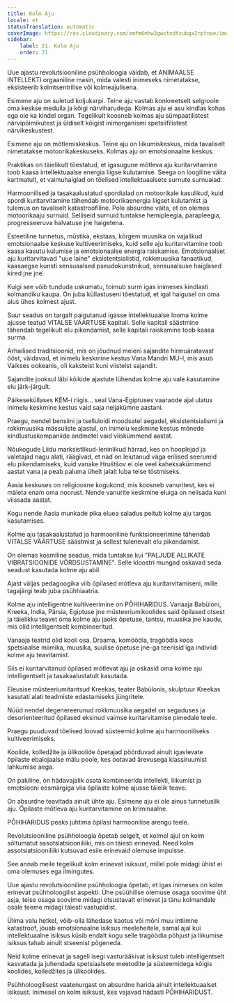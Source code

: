```yaml
---
title: Kolm Aju
locale: et
statusTranslation: automatic
coverImage: https://res.cloudinary.com/xmfm6mhw3gwctndtcubgx2rptnae/image/upload/v1740337243/small_cover_educacion_fundamental_a051170f1c.webp
sidebar:
    label: 21. Kolm Aju
    order: 21
---
```

Uue ajastu revolutsiooniline psühholoogia väidab, et ANIMAALSE INTELLEKTI orgaaniline masin, mida valesti inimeseks nimetatakse, eksisteerib kolmtsentrilise või kolmeajulisena.

Esimene aju on suletud koljukarpi. Teine aju vastab konkreetselt selgroole oma keskse medulla ja kõigi närviharudega. Kolmas aju ei asu kindlas kohas ega ole ka kindel organ. Tegelikult koosneb kolmas aju sümpaatilistest närvipõimikutest ja üldiselt kõigist inimorganismi spetsiifilistest närvikeskustest.

Esimene aju on mõtlemiskeskus. Teine aju on liikumiskeskus, mida tavaliselt nimetatakse motoorikakeskuseks. Kolmas aju on emotsionaalne keskus.

Praktikas on täielikult tõestatud, et igasugune mõtleva aju kuritarvitamine toob kaasa intellektuaalse energia liigse kulutamise. Seega on loogiline väita kartmatult, et vaimuhaiglad on tõelised intellektuaalsete surnute surnuaiad.

Harmoonilised ja tasakaalustatud spordialad on motoorikale kasulikud, kuid spordi kuritarvitamine tähendab motoorikaenergia liigset kulutamist ja tulemus on tavaliselt katastroofiline. Pole absurdne väita, et on olemas motoorikaaju surnuid. Selliseid surnuid tuntakse hemipleegia, parapleegia, progresseeruva halvatuse jne haigetena.

Esteetiline tunnetus, müstika, ekstaas, kõrgem muusika on vajalikud emotsionaalse keskuse kultiveerimiseks, kuid selle aju kuritarvitamine toob kaasa kasutu kulumise ja emotsionaalse energia raiskamise. Emotsionaalset aju kuritarvitavad "uue laine" eksistentsialistid, rokkmuusika fanaatikud, kaasaegse kunsti sensuaalsed pseudokunstnikud, sensuaalsuse haiglased kired jne jne.

Kuigi see võib tunduda uskumatu, toimub surm igas inimeses kindlasti kolmandiku kaupa. On juba küllastuseni tõestatud, et igal haigusel on oma alus ühes kolmest ajust.

Suur seadus on targalt paigutanud igasse intellektuaalse looma kolme ajusse teatud VITALSE VÄÄRTUSE kapitali. Selle kapitali säästmine tähendab tegelikult elu pikendamist, selle kapitali raiskamine toob kaasa surma.

Arhailised traditsioonid, mis on jõudnud meieni sajandite hirmuäratavast ööst, väidavad, et inimelu keskmine kestus Vana Mandri MU-l, mis asub Vaikses ookeanis, oli kaksteist kuni viisteist sajandit.

Sajandite jooksul läbi kõikide ajastute lühendas kolme aju vale kasutamine elu järk-järgult.

Päikeseküllases KEM-i riigis... seal Vana-Egiptuses vaaraode ajal ulatus inimelu keskmine kestus vaid saja neljakümne aastani.

Praegu, nendel bensiini ja tselluloidi moodsatel aegadel, eksistentsialismi ja rokkmuusika mässuliste ajastul, on inimelu keskmine kestus mõnede kindlustuskompaniide andmetel vaid viiskümmend aastat.

Nõukogude Liidu marksistlikud-leninlikud härrad, kes on hooplejad ja valetajad nagu alati, räägivad, et nad on leiutanud väga erilised seerumid elu pikendamiseks, kuid vanake Hruštšov ei ole veel kaheksakümmend aastat vana ja peab paluma ühelt jalalt luba teise tõstmiseks.

Aasia keskuses on religioosne kogukond, mis koosneb vanuritest, kes ei mäleta enam oma noorust. Nende vanurite keskmine eluiga on nelisada kuni viissada aastat.

Kogu nende Aasia munkade pika eluea saladus peitub kolme aju targas kasutamises.

Kolme aju tasakaalustatud ja harmooniline funktsioneerimine tähendab VITALSE VÄÄRTUSE säästmist ja sellest tulenevalt elu pikendamist.

On olemas kosmiline seadus, mida tuntakse kui "PALJUDE ALLIKATE VIBRATSIOONIDE VÕRDSUSTAMINE". Selle kloostri mungad oskavad seda seadust kasutada kolme aju abil.

Ajast väljas pedagoogika viib õpilased mõtleva aju kuritarvitamiseni, mille tagajärgi teab juba psühhiaatria.

Kolme aju intelligentne kultiveerimine on PÕHIHARIDUS. Vanaaja Babüloni, Kreeka, India, Pärsia, Egiptuse jne müsteeriumikoolides said õpilased otsest ja täielikku teavet oma kolme aju jaoks õpetuse, tantsu, muusika jne kaudu, mis olid intelligentselt kombineeritud.

Vanaaja teatrid olid kooli osa. Draama, komöödia, tragöödia koos spetsiaalse miimika, muusika, suulise õpetuse jne-ga teenisid iga indiviidi kolme aju teavitamist.

Siis ei kuritarvitanud õpilased mõtlevat aju ja oskasid oma kolme aju intelligentselt ja tasakaalustatult kasutada.

Eleusise müsteeriumitantsud Kreekas, teater Babülonis, skulptuur Kreekas kasutati alati teadmiste edastamiseks jüngritele.

Nüüd nendel degenereerunud rokkmuusika aegadel on segaduses ja desorienteeritud õpilased eksinud vaimse kuritarvitamise pimedale teele.

Praegu puuduvad tõelised loovad süsteemid kolme aju harmooniliseks kultiveerimiseks.

Koolide, kolledžite ja ülikoolide õpetajad pöörduvad ainult igavlevate õpilaste ebalojaalse mälu poole, kes ootavad ärevusega klassiruumist lahkumise aega.

On pakiline, on hädavajalik osata kombineerida intellekti, liikumist ja emotsiooni eesmärgiga viia õpilaste kolme ajusse täielik teave.

On absurdne teavitada ainult ühte aju. Esimene aju ei ole ainus tunnetuslik aju. Õpilaste mõtleva aju kuritarvitamine on kriminaalne.

PÕHIHARIDUS peaks juhtima õpilasi harmoonilise arengu teele.

Revolutsiooniline psühholoogia õpetab selgelt, et kolmel ajul on kolm sõltumatut assotsiatsiooniliiki, mis on täiesti erinevad. Need kolm assotsiatsiooniliiki kutsuvad esile erinevaid olemuse impulsse.

See annab meile tegelikult kolm erinevat isiksust, millel pole midagi ühist ei oma olemuses ega ilmingutes.

Uue ajastu revolutsiooniline psühholoogia õpetab, et igas inimeses on kolm erinevat psühholoogilist aspekti. Ühe psüühilise olemuse osaga soovime üht asja, teise osaga soovime midagi otsustavalt erinevat ja tänu kolmandale osale teeme midagi täiesti vastupidist.

Ülima valu hetkel, võib-olla lähedase kaotus või mõni muu intiimne katastroof, jõuab emotsionaalne isiksus meeleheitele, samal ajal kui intellektuaalne isiksus küsib endalt kogu selle tragöödia põhjust ja liikumise isiksus tahab ainult stseenist põgeneda.

Neid kolme erinevat ja sageli isegi vasturääkivat isiksust tuleb intelligentselt kasvatada ja juhendada spetsiaalsete meetodite ja süsteemidega kõigis koolides, kolledžites ja ülikoolides.

Psühholoogilisest vaatenurgast on absurdne harida ainult intellektuaalset isiksust. Inimesel on kolm isiksust, kes vajavad hädasti PÕHIHARIDUST.


